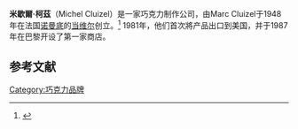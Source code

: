 {{noteTA
|1=zh-cn:巧克力; zh-tw:巧克力; zh-hk:朱古力;
}}
'''米歇爾·柯茲'''（Michel Cluizel）是一家巧克力制作公司，由Marc Cluizel于1948年在法国[[诺曼底|诺曼底]]的[[当维尔|当维尔]]创立。<ref name="cluizel">{{Cite web | url=http://uk.cluizel.com/chocolatier/michel-cluizel/12.html | title=Michel Cluizel | url-status=dead | archiveurl=https://web.archive.org/web/20091114153020/http://uk.cluizel.com/chocolatier/michel-cluizel/12.html | archivedate=2009-11-14 }}</ref>
1981年，他们首次將产品出口到美国，并于1987年在巴黎开设了第一家商店。
==参考文献==
{{reflist}}

[[Category:巧克力品牌|Category:巧克力品牌]]